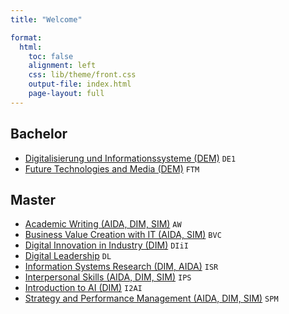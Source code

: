 ```yaml
---
title: "Welcome"  

format: 
  html:
    toc: false
    alignment: left
    css: lib/theme/front.css
    output-file: index.html
    page-layout: full
---
```


## Bachelor

<!-- [`IMUK_1` — Grundzüge Informationsmanagement](lectures/GIM/23ST/admin/) -->
- [Digitalisierung und Informationssysteme (DEM)](lectures/DE1/24WT/admin/) `DE1` 
<!-- - [`IMA_5` — IT as a Service Enabler](lectures/ITSE/24ST/admin/) -->
- [Future Technologies and Media (DEM)](lectures/FTM/24ST/admin/) `FTM`
<!-- - - [`Elective` — Information Systems for Sustainable Development](lectures/ISSD/24WT/admin/) -->


## Master

<!-- - [`SIM_1` — Technology & Application Management](lectures/TAM/22WT/admin/) -->
- [Academic Writing (AIDA, DIM, SIM)](lectures/AW/24WT/admin/) `AW`
- [Business Value Creation with IT (AIDA, SIM)](lectures/BVC/24ST/admin/) `BVC` 
- [Digital Innovation in Industry (DIM)](lectures/DIiI/24ST/admin/) `DIiI`
- [Digital Leadership](lectures/DL/24ST/admin/) `DL ` 
- [Information Systems Research (DIM, AIDA)](lectures/ISR/24WT/admin/) `ISR`
- [Interpersonal Skills (AIDA, DIM, SIM)](lectures/IPS/24WT/admin/) `IPS`
- [Introduction to AI (DIM)](lectures/I2AI/25ST/admin/) `I2AI`  
- [Strategy and Performance Management (AIDA, DIM, SIM)](lectures/SPM/24WT/admin/) `SPM` 


